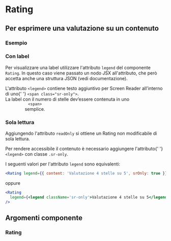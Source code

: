 
<Meta title='Documentazione/Componenti/Rating' of={Rating} />

# Rating

## Per esprimere una valutazione su un contenuto

### Esempio

<Preview>
  <Story id='componenti-rating--rating-base' />
</Preview>

### Con label

Per visualizzare una label utilizzare l'attributo `legend` del componente `Rating`. In questo caso viene passato un nodo JSX all'attributo, che però accetta anche una struttura JSON (vedi documentazione).

<div className='docs'>
  <Callout color='success'>
    <CalloutText>
      <p>
        L'attributo <code>&lt;legend&gt;</code> contiene testo aggiuntivo per
        Screen Reader all’interno di uno{' '}
        <code>&lt;span class="sr-only"&gt;</code>.<br />
        La label con il numero di stelle dev’essere contenuta in uno <code>
          &lt;span&gt;
        </code> semplice.
      </p>
    </CalloutText>
  </Callout>
</div>

<Preview>
  <Story id='componenti-rating--rating-con-label' />
</Preview>

### Sola lettura

Aggiungendo l'attributo `readOnly` si ottiene un Rating non modificabile di sola lettura.

<div className='docs'>
  <Callout color='success'>
    <CalloutText>
      <p>
        Per rendere accessibile il contenuto è necessario aggiungere l'attributo{' '}
        <code>&lt;legend&gt;</code> con classe <code>.sr-only</code>.
      </p>
    </CalloutText>
  </Callout>
</div>

<Preview>
  <Story id='componenti-rating--rating-read-only' />
</Preview>

I seguenti valori per l'attributo `legend` sono equivalenti:

```jsx
<Rating legend={{ content: 'Valutazione 4 stelle su 5', srOnly: true }} />
```

oppure

```jsx
<Rating
  legend={<legend className='sr-only'>Valutazione 4 stelle su 5</legend>}
/>
```

## Argomenti componente

### Rating

<ArgsTable of={Rating} />

